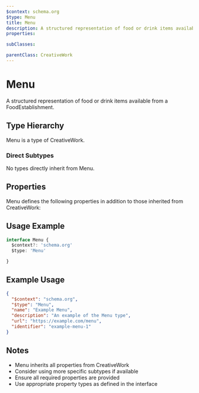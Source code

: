 ```yaml
---
$context: schema.org
$type: Menu
title: Menu
description: A structured representation of food or drink items available from a FoodEstablishment.
properties:

subClasses:

parentClass: CreativeWork
---
```


# Menu

A structured representation of food or drink items available from a FoodEstablishment.

## Type Hierarchy

Menu is a type of CreativeWork.

### Direct Subtypes

No types directly inherit from Menu.

## Properties

Menu defines the following properties in addition to those inherited from CreativeWork:



## Usage Example

```typescript
interface Menu {
  $context?: 'schema.org'
  $type: 'Menu'

}
```

## Example Usage

```json
{
  "$context": "schema.org",
  "$type": "Menu",
  "name": "Example Menu",
  "description": "An example of the Menu type",
  "url": "https://example.com/menu",
  "identifier": "example-menu-1"
}
```

## Notes

- Menu inherits all properties from CreativeWork
- Consider using more specific subtypes if available
- Ensure all required properties are provided
- Use appropriate property types as defined in the interface
